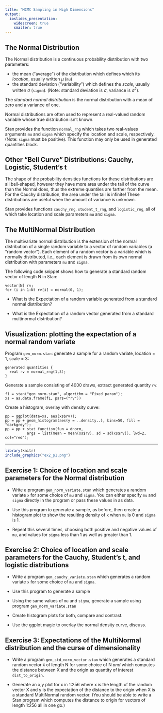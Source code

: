 ```yaml
---
title: "MCMC Sampling in High Dimensions"
output:
  ioslides_presentation:
    widescreen: true
    smaller: true
---
```


## The Normal Distribution

The Normal distribution is a continuous probability distribution with two parameters:

* the mean ("average") of the distribution which defines which its *location*, usually written $\mu$ (`mu`)
* the standard deviation ("variability") which defines the *scale*, usually written ${\sigma}$ (`sigma`).
(Note: standard deviation is $\sigma$, variance is ${\sigma}^2$).

The *standard normal distribution* is the normal distribution with a mean of zero and a variance of one.

Normal distributions are often used to represent a real-valued random variable whose true distribution isn't known.

Stan provides the function `normal_rng` which takes two real-values arguments `mu` and `sigma`
which specify the location and scale, respectively.  (Note:  `sigma` must be positive).
This function may only be used in generated quantities block.

## Other "Bell Curve" Distributions: Cauchy, Logistic, Student's t

The shape of the probability densities functions for these distributions are all bell-shaped,
however they have more area under the tail of the curve than the Normal does,
thus the extreme quantiles are farther from the mean.
For the Cauchy distribution, the area under the tail is infinite!
These distributions are useful when the amount of variance is unknown.

Stan provides functions `cauchy_rng`, `student_t_rng`, and `logistic_rng`,
all of which take location and scale parameters `mu` and `sigma`.

## The MultiNormal Distribution

The multivariate normal distribution is the extension of the normal distribution of a single random variable
to a vector of random variables (a "random vector").
Each element of a random vector is a variable which is normally distributed,
i.e., each element is drawn from its own normal distribution with parameters `mu` and `sigma`.

The following code snippet shows how to generate a standard random vector of length N in Stan:

```
vector[N] rv;
for (i in 1:N) rv[i] = normal(0, 1);
```

* What is the Expectation of a random variable generated from a standard normal distribution?

* What is the Expectation of a random vector generated from a standard multinormal distribution?

## Visualization: plotting the expectation of a normal random variate

Program `gen_norm.stan`: generate a sample for a random variate, location = 1, scale = 3:
```
generated quantities {
  real rv = normal_rng(1,3);
}
```

Generate a sample consisting of 4000 draws, extract generated quantity `rv`:
```
f1 = stan("gen_norm.stan", algorithm = "Fixed_param");
xs = as.data.frame(f1, pars=("rv"))
```

Create a histogram, overlay with density curve:
```
pp = ggplot(data=xs, aes(xs$rv));
pp = pp + geom_histogram(aes(y = ..density..), bins=50, fill = "darkgrey");
pp = pp + stat_function(fun = dnorm,
          args = list(mean = mean(xs$rv), sd = sd(xs$rv)), lwd=2, col="red");
```
************************************

```r
library(knitr)
include_graphics("ex2_p1.png")
```

## Exercise 1:  Choice of location and scale parameters for the Normal distribution

* Write a program `gen_norm_variate.stan` which generates a random variate `x`
for some choice of `mu` and `sigma`.  You can either specify `mu` and `sigma`
directly in the program or pass these values in as data.

* Use this program to generate a sample, as before, then create a histogram plot to show the resulting density of `x`
when `mu` is 0 and `sigma` is 1.

* Repeat this several times, choosing both positive and negative values of `mu`,
  and values for `sigma` less than 1 as well as greater than 1.

## Exercise 2:  Choice of location and scale parameters for the Cauchy, Student's t, and logistic distributions

* Write a program `gen_cauchy_variate.stan` which generates a random variate `x` for some choice
of `mu` and `sigma`.

* Use this program to generate a sample

* Using the same values of `mu` and `sigma`, generate a sample using program `gen_norm_variate.stan`

* Create histogram plots for both, compare and contrast.

* Use the ggplot magic to overlay the normal density curve, discuss.


## Exercise 3:  Expectations of the MultiNormal distribution and the curse of dimensionality

* Write a program `gen_std_norm_vector.stan` which generates a standard random vector `X` of length N for some choice of N
*and* which computes the distance between X and the origin as quantity of interest `dist_to_origin`.

* Generate an x,y plot for x in 1:256 where x is the length of the random vector X and y is the expectation of the distance to the origin when X is a standard MultiNormal random vector.  (You should be able to write a Stan program which computes the distance to origin for vectors of length 1:256 all in one go.)


